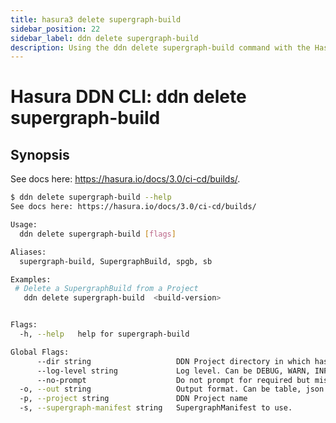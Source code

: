 ```yaml
---
title: hasura3 delete supergraph-build
sidebar_position: 22
sidebar_label: ddn delete supergraph-build
description: Using the ddn delete supergraph-build command with the Hasura CLI
---
```


# Hasura DDN CLI: ddn delete supergraph-build 

## Synopsis
See docs here: https://hasura.io/docs/3.0/ci-cd/builds/.

```bash
$ ddn delete supergraph-build --help
See docs here: https://hasura.io/docs/3.0/ci-cd/builds/

Usage:
  ddn delete supergraph-build [flags]

Aliases:
  supergraph-build, SupergraphBuild, spgb, sb

Examples:
 # Delete a SupergraphBuild from a Project
   ddn delete supergraph-build  <build-version>


Flags:
  -h, --help   help for supergraph-build

Global Flags:
      --dir string                   DDN Project directory in which hasura.yaml is present (default ".")
      --log-level string             Log level. Can be DEBUG, WARN, INFO, ERROR, or FATAL. (default "INFO")
      --no-prompt                    Do not prompt for required but missing flags
  -o, --out string                   Output format. Can be table, json or yaml. (default "table")
  -p, --project string               DDN Project name
  -s, --supergraph-manifest string   SupergraphManifest to use.
```

